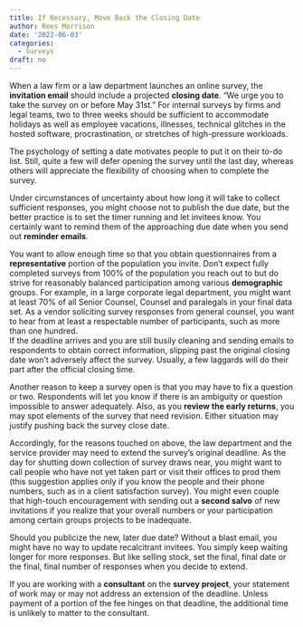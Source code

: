 ```yaml
---
title: If Necessary, Move Back the Closing Date
author: Rees Morrison
date: '2022-06-03'
categories:
  - Surveys
draft: no
---
```


When a law firm or a law department launches an online survey, the **invitation email** should include a projected **closing date**.  “We urge you to take the survey on or before May 31st.”    For internal surveys by firms and legal teams, two to three weeks should be sufficient to accommodate holidays as well as employee vacations, illnesses, technical glitches in the hosted software, procrastination, or stretches of high-pressure workloads.

The psychology of setting a date motivates people to put it on their to-do list.  Still, quite a few will defer opening the survey until the last day, whereas others will appreciate the flexibility of choosing when to complete the survey.  

Under circumstances of uncertainty about how long it will take to collect sufficient responses, you might choose not to publish the due date, but the better practice is to set the timer running and let invitees know.  You certainly want to remind them of the approaching due date when you send out **reminder emails**.

You want to allow enough time so that you obtain questionnaires from a **representative** portion of the population you invite.  Don’t expect fully completed surveys from 100% of the population you reach out to but do strive for reasonably balanced participation among various **demographic** groups.  For example, in a large corporate legal department, you might want at least 70% of all Senior Counsel, Counsel and paralegals in your final data set.  As a vendor soliciting survey responses from general counsel, you want to hear from at least a respectable number of participants, such as more than one hundred.  
If the deadline arrives and you are still busily cleaning and sending emails to respondents to obtain correct information, slipping past the original closing date won’t adversely affect the survey.  Usually, a few laggards will do their part after the official closing time.

Another reason to keep a survey open is that you may have to fix a question or two.   Respondents will let you know if there is an ambiguity or question impossible to answer adequately.  Also, as you **review the early returns**, you may spot elements of the survey that need revision.  Either situation may justify pushing back the survey close date.

Accordingly, for the reasons touched on above, the law department and the service provider may need to extend the survey’s original deadline.  As the day for shutting down collection of survey draws near, you might want to call people who have not yet taken part or visit their offices to prod them (this suggestion applies only if you know the people and their phone numbers, such as in a client satisfaction survey).  You might even couple that high-touch encouragement with sending out a **second salvo** of new invitations if you realize that your overall numbers or your participation among certain groups projects to be inadequate.

Should you publicize the new, later due date?  Without a blast email, you might have no way to update recalcitrant invitees.  You simply keep waiting longer for more responses.  But like selling stock, set the final, final date or the final, final number of responses when you decide to extend.

If you are working with a **consultant** on the **survey project**, your statement of work may or may not address an extension of the deadline.  Unless payment of a portion of the fee hinges on that deadline, the additional time is unlikely to matter to the consultant.

